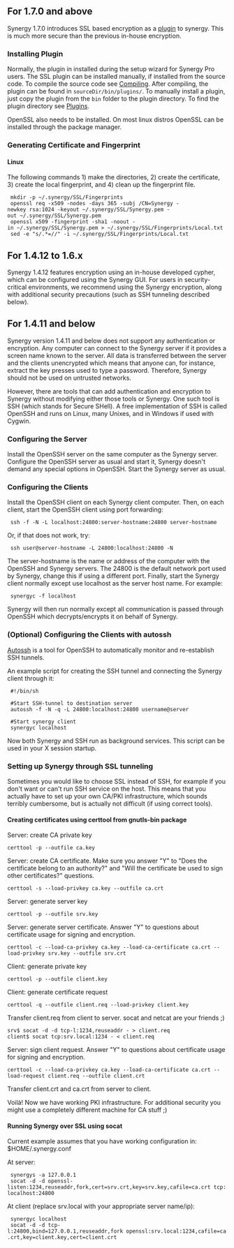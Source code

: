 ==For 1.7.0 and above==

Synergy 1.7.0 introduces SSL based encryption as a [[plugins|plugin]] to synergy. This is much more secure than the previous in-house encryption.

===Installing Plugin===

Normally, the plugin in installed during the setup wizard for Synergy Pro users. The SSL plugin can be installed manually, if installed from the source code. To compile the source code see [[Compiling]]. After compiling, the plugin can be found in <code> sourceDir/bin/plugins/</code>. To manually install a plugin, just copy the plugin from the <code>bin</code> folder to the plugin directory. To find the plugin directory see [[Plugins]].

OpenSSL also needs to be installed. On most linux distros OpenSSL can be installed through the package manager.

===Generating Certificate and Fingerprint===

====Linux====

The following commands 1) make the directories, 2) create the certificate, 3) create the local fingerprint, and 4) clean up the fingerprint file.

  mkdir -p ~/.synergy/SSL/Fingerprints
  openssl req -x509 -nodes -days 365 -subj /CN=Synergy -newkey rsa:1024 -keyout ~/.synergy/SSL/Synergy.pem -out ~/.synergy/SSL/Synergy.pem
  openssl x509 -fingerprint -sha1 -noout -in ~/.synergy/SSL/Synergy.pem > ~/.synergy/SSL/Fingerprints/Local.txt
  sed -e "s/.*=//" -i ~/.synergy/SSL/Fingerprints/Local.txt

==For 1.4.12 to 1.6.x==

Synergy 1.4.12 features encryption using an in-house developed cypher, which can be configured using the Synergy GUI. For users in security-critical environments, we recommend using the Synergy encryption, along with additional security precautions (such as SSH tunneling described below).

==For 1.4.11 and below==

Synergy version 1.4.11 and below does not support any authentication or encryption. Any computer can connect to the Synergy server if it provides a screen name known to the server. All data is transferred between the server and the clients unencrypted which means that anyone can, for instance, extract the key presses used to type a password. Therefore, Synergy should not be used on untrusted networks.

However, there are tools that can add authentication and encryption to Synergy without modifying either those tools or Synergy. One such tool is SSH (which stands for Secure SHell). A free implementation of SSH is called OpenSSH and runs on Linux, many Unixes, and in Windows if used with Cygwin.

===Configuring the Server===

Install the OpenSSH server on the same computer as the Synergy server. Configure the OpenSSH server as usual and start it, Synergy doesn't demand any special options in OpenSSH. Start the Synergy server as usual.

===Configuring the Clients===

Install the OpenSSH client on each Synergy client computer. Then, on each client, start the OpenSSH client using port forwarding:

  ssh -f -N -L localhost:24800:server-hostname:24800 server-hostname

Or, if that does not work, try:

  ssh user@server-hostname -L 24800:localhost:24800 -N

The server-hostname is the name or address of the computer with the OpenSSH and Synergy servers. The 24800 is the default network port used by Synergy, change this if using a different port. Finally, start the Synergy client normally except use localhost as the server host name. For example:

  synergyc -f localhost

Synergy will then run normally except all communication is passed through OpenSSH which decrypts/encrypts it on behalf of Synergy.

===(Optional) Configuring the Clients with autossh===

[http://www.harding.motd.ca/autossh/ Autossh] is a tool for OpenSSH to automatically monitor and re-establish SSH tunnels.

An example script for creating the SSH tunnel and connecting the Synergy client through it:

  #!/bin/sh
  
  #Start SSH-tunnel to destination server
  autossh -f -N -q -L 24800:localhost:24800 username@server
  
  #Start synergy client
  synergyc localhost

Now both Synergy and SSH run as background services. This script can be used in your X session startup.

===Setting up Synergy through SSL tunneling===

Sometimes you would like to choose SSL instead of SSH, for example if you don't want or can't run SSH service on the host. This means that you actually have to set up your own CA/PKI infrastructure, which sounds terribly cumbersome, but is actually not difficult (if using correct tools).

====Creating certificates using certtool from gnutls-bin package====

Server: create CA private key

 certtool -p --outfile ca.key

Server: create CA certificate. Make sure you answer "Y" to "Does the certificate belong to an authority?" and "Will the certificate be used to sign other certificates?" questions.

 certtool -s --load-privkey ca.key --outfile ca.crt

Server: generate server key

 certtool -p --outfile srv.key

Server: generate server certificate. Answer "Y" to questions about certificate usage for signing and encryption.

 certtool -c --load-ca-privkey ca.key --load-ca-certificate ca.crt --load-privkey srv.key --outfile srv.crt

Client: generate private key

 certtool -p --outfile client.key

Client: generate certificate request

 certtool -q --outfile client.req --load-privkey client.key

Transfer client.req from client to server. socat and netcat are your friends ;)

 srv$ socat -d -d tcp-l:1234,reuseaddr - > client.req
 client$ socat tcp:srv.local:1234 - < client.req

Server: sign client request. Answer "Y" to questions about certificate usage for signing and encryption.

 certtool -c --load-ca-privkey ca.key --load-ca-certificate ca.crt --load-request client.req --outfile client.crt

Transfer client.crt and ca.crt from server to client.

Voilà! Now we have working PKI infrastructure. For additional security you might use a completely different machine for CA stuff ;)

====Running Synergy over SSL using socat====

Current example assumes that you have working configuration in: $HOME/.synergy.conf

At server:
  synergys -a 127.0.0.1
  socat -d -d openssl-listen:1234,reuseaddr,fork,cert=srv.crt,key=srv.key,cafile=ca.crt tcp:localhost:24800

At client (replace srv.local with your appropriate server name/ip):
  synergyc localhost
  socat -d -d tcp-l:24800,bind=127.0.0.1,reuseaddr,fork openssl:srv.local:1234,cafile=ca.crt,key=client.key,cert=client.crt
